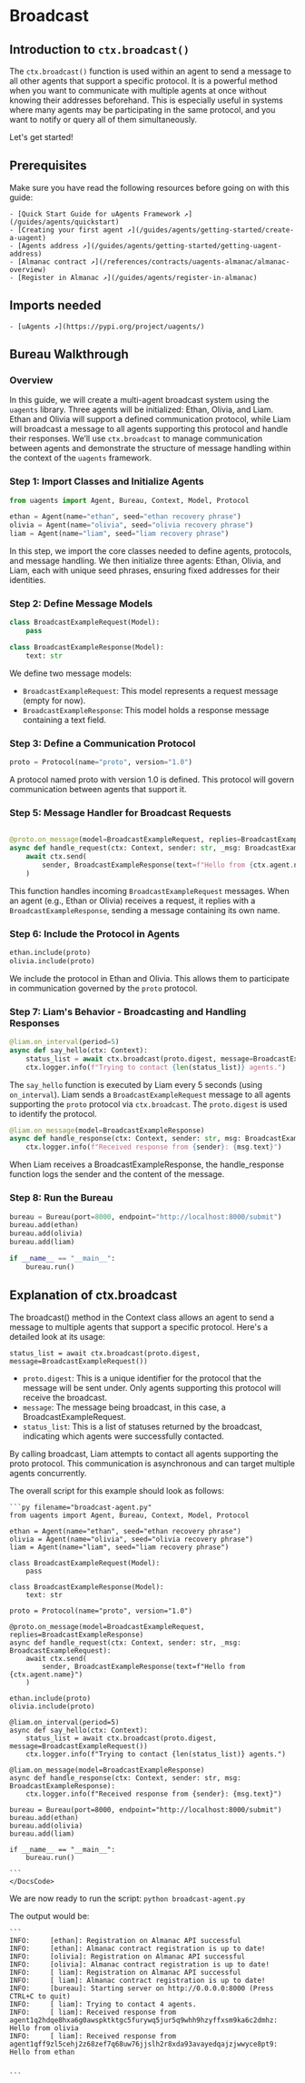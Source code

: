 
# Broadcast

## Introduction to `ctx.broadcast()`

The `ctx.broadcast()` function is used within an agent to send a message to all other agents that support a specific protocol. It is a powerful method when you want to communicate with multiple agents at once without knowing their addresses beforehand. This is especially useful in systems where many agents may be participating in the same protocol, and you want to notify or query all of them simultaneously.

Let's get started!

## Prerequisites

Make sure you have read the following resources before going on with this guide:

    - [Quick Start Guide for uAgents Framework ↗️](/guides/agents/quickstart)
    - [Creating your first agent ↗️](/guides/agents/getting-started/create-a-uagent)
    - [Agents address ↗️](/guides/agents/getting-started/getting-uagent-address)
    - [Almanac contract ↗️](/references/contracts/uagents-almanac/almanac-overview)
    - [Register in Almanac ↗️](/guides/agents/register-in-almanac)

## Imports needed

    - [uAgents ↗️](https://pypi.org/project/uagents/)

## Bureau Walkthrough

### Overview

In this guide, we will create a multi-agent broadcast system using the `uagents` library. Three agents will be initialized: Ethan, Olivia, and Liam. Ethan and Olivia will support a defined communication protocol, while Liam will broadcast a message to all agents supporting this protocol and handle their responses. We’ll use `ctx.broadcast` to manage communication between agents and demonstrate the structure of message handling within the context of the `uagents` framework.

### Step 1: Import Classes and Initialize Agents

```py
from uagents import Agent, Bureau, Context, Model, Protocol

ethan = Agent(name="ethan", seed="ethan recovery phrase")
olivia = Agent(name="olivia", seed="olivia recovery phrase")
liam = Agent(name="liam", seed="liam recovery phrase")

```
In this step, we import the core classes needed to define agents, protocols, and message handling. We then initialize three agents: Ethan, Olivia, and Liam, each with unique seed phrases, ensuring fixed addresses for their identities.

### Step 2: Define Message Models

```py
class BroadcastExampleRequest(Model):
    pass

class BroadcastExampleResponse(Model):
    text: str

```

We define two message models:

- `BroadcastExampleRequest`: This model represents a request message (empty for now).
- `BroadcastExampleResponse`: This model holds a response message containing a text field.


### Step 3: Define a Communication Protocol

```py
proto = Protocol(name="proto", version="1.0")

```

A protocol named proto with version 1.0 is defined. This protocol will govern communication between agents that support it.

### Step 5: Message Handler for Broadcast Requests

```py

@proto.on_message(model=BroadcastExampleRequest, replies=BroadcastExampleResponse)
async def handle_request(ctx: Context, sender: str, _msg: BroadcastExampleRequest):
    await ctx.send(
        sender, BroadcastExampleResponse(text=f"Hello from {ctx.agent.name}")
    )

```

This function handles incoming `BroadcastExampleRequest` messages. When an agent (e.g., Ethan or Olivia) receives a request, it replies with a `BroadcastExampleResponse`, sending a message containing its own name.


### Step 6: Include the Protocol in Agents

```py
ethan.include(proto)
olivia.include(proto)

```

We include the protocol in Ethan and Olivia. This allows them to participate in communication governed by the `proto` protocol.

### Step 7: Liam's Behavior - Broadcasting and Handling Responses

```py
@liam.on_interval(period=5)
async def say_hello(ctx: Context):
    status_list = await ctx.broadcast(proto.digest, message=BroadcastExampleRequest())
    ctx.logger.info(f"Trying to contact {len(status_list)} agents.")

```

The `say_hello` function is executed by Liam every 5 seconds (using `on_interval`). Liam sends a `BroadcastExampleRequest` message to all agents supporting the `proto` protocol via `ctx.broadcast`. The `proto.digest` is used to identify the protocol.

```py
@liam.on_message(model=BroadcastExampleResponse)
async def handle_response(ctx: Context, sender: str, msg: BroadcastExampleResponse):
    ctx.logger.info(f"Received response from {sender}: {msg.text}")


```

When Liam receives a BroadcastExampleResponse, the handle_response function logs the sender and the content of the message.

### Step 8: Run the Bureau

```py
bureau = Bureau(port=8000, endpoint="http://localhost:8000/submit")
bureau.add(ethan)
bureau.add(olivia)
bureau.add(liam)

if __name__ == "__main__":
    bureau.run()

```

## Explanation of ctx.broadcast

The broadcast() method in the Context class allows an agent to send a message to multiple agents that support a specific protocol. Here's a detailed look at its usage:

`status_list = await ctx.broadcast(proto.digest, message=BroadcastExampleRequest())`

- `proto.digest`: This is a unique identifier for the protocol that the message will be sent under. Only agents supporting this protocol will receive the broadcast.
- `message`: The message being broadcast, in this case, a BroadcastExampleRequest.
- `status_list`: This is a list of statuses returned by the broadcast, indicating which agents were successfully contacted.

By calling broadcast, Liam attempts to contact all agents supporting the proto protocol. This communication is asynchronous and can target multiple agents concurrently.

The overall script for this example should look as follows:

<CodeGroup hasCopy isLocalHostedFile>
    <DocsCode local={true}>

    ```py filename="broadcast-agent.py"
    from uagents import Agent, Bureau, Context, Model, Protocol

    ethan = Agent(name="ethan", seed="ethan recovery phrase")
    olivia = Agent(name="olivia", seed="olivia recovery phrase")
    liam = Agent(name="liam", seed="liam recovery phrase")

    class BroadcastExampleRequest(Model):
        pass

    class BroadcastExampleResponse(Model):
        text: str

    proto = Protocol(name="proto", version="1.0")

    @proto.on_message(model=BroadcastExampleRequest, replies=BroadcastExampleResponse)
    async def handle_request(ctx: Context, sender: str, _msg: BroadcastExampleRequest):
        await ctx.send(
            sender, BroadcastExampleResponse(text=f"Hello from {ctx.agent.name}")
        )

    ethan.include(proto)
    olivia.include(proto)

    @liam.on_interval(period=5)
    async def say_hello(ctx: Context):
        status_list = await ctx.broadcast(proto.digest, message=BroadcastExampleRequest())
        ctx.logger.info(f"Trying to contact {len(status_list)} agents.")

    @liam.on_message(model=BroadcastExampleResponse)
    async def handle_response(ctx: Context, sender: str, msg: BroadcastExampleResponse):
        ctx.logger.info(f"Received response from {sender}: {msg.text}")

    bureau = Bureau(port=8000, endpoint="http://localhost:8000/submit")
    bureau.add(ethan)
    bureau.add(olivia)
    bureau.add(liam)

    if __name__ == "__main__":
        bureau.run()

    ```
    </DocsCode>
</CodeGroup>


We are now ready to run the script: `python broadcast-agent.py`

The output would be:

    ```
    INFO:     [ethan]: Registration on Almanac API successful
    INFO:     [ethan]: Almanac contract registration is up to date!
    INFO:     [olivia]: Registration on Almanac API successful
    INFO:     [olivia]: Almanac contract registration is up to date!
    INFO:     [ liam]: Registration on Almanac API successful
    INFO:     [ liam]: Almanac contract registration is up to date!
    INFO:     [bureau]: Starting server on http://0.0.0.0:8000 (Press CTRL+C to quit)
    INFO:     [ liam]: Trying to contact 4 agents.
    INFO:     [ liam]: Received response from agent1q2hdqe8hxa6g0awspktktgc5furywq5jur5q9whh9hzyffxsm9ka6c2dmhz: Hello from olivia
    INFO:     [ liam]: Received response from agent1qff9zl5cehj2z68zef7q68uw76jjslh2r8xda93avayedqajzjwwyce8pt9: Hello from ethan


    ```
